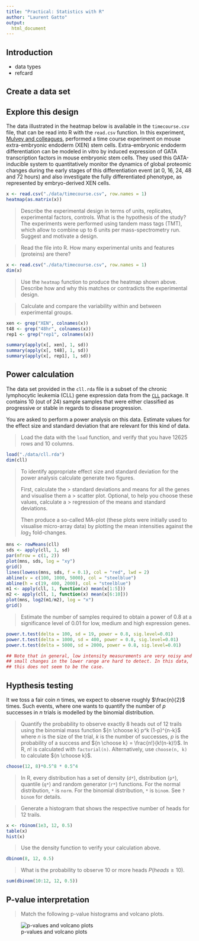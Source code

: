 ```yaml
---
title: "Practical: Statistics with R"
author: "Laurent Gatto"
output: 
  html_document
---
```


## Introduction

- data types
- refcard

## Create a data set


## Explore this design

The data illustrated in the heatmap below is available in the
`timecourse.csv` file, that can be read into R with the `read.csv`
function. In this experiment,
[Mulvey and colleagues](http://www.ncbi.nlm.nih.gov/pubmed/26059426),
performed a time course experiment on mouse extra-embryonic endoderm
(XEN) stem cells. Extra-embryonic endoderm differentiation can be
modeled in vitro by induced expression of GATA transcription factors
in mouse embryonic stem cells. They used this GATA-inducible system to
quantitatively monitor the dynamics of global proteomic changes during
the early stages of this differentiation event (at 0, 16, 24, 48 and
72 hours) and also investigate the fully differentiated phenotype, as
represented by embryo-derived XEN cells.


```r
x <- read.csv("./data/timecourse.csv", row.names = 1)
heatmap(as.matrix(x))
```

> Describe the experimental design in terms of units, replicates,
> experimental factors, controls. What is the hypothesis of the study?
> The experiments were performed using tandem mass tags (TMT), which
> allow to combine up to 6 units per mass-spectrometry run. Suggest
> and motivate a design.

> Read the file into R. How many experimental units and features
> (proteins) are there?
   
```r
x <- read.csv("./data/timecourse.csv", row.names = 1)
dim(x)
```   
   
> Use the `heatmap` function to produce the heatmap shown
> above. Describe how and why this matches or contradicts the
> experimental design.

> Calculate and compare the variability within and between
> experimental groups.

```r
xen <- grep("XEN", colnames(x))
t48 <- grep("48hr", colnames(x))
rep1 <- grep("rep1", colnames(x))

summary(apply(x[, xen], 1, sd))
summary(apply(x[, t48], 1, sd))
summary(apply(x[, rep1], 1, sd))
```

## Power calculation

The data set provided in the `cll.rda` file is a subset of the chronic
lymphocytic leukemia (CLL) gene expression data from the
[`CLL`](http://www.bioconductor.org/packages/3.2/data/experiment/html/CLL.html)
package. It contains 10 (out of 24) sample samples that were either
classified as progressive or stable in regards to disease progression.

You are asked to perform a power analysis on this data. Estimate
values for the effect size and standard deviation that are relevant
for this kind of data.

> Load the data with the `load` function, and verify that you have
> 12625 rows and 10 columns.

```r
load("./data/cll.rda")
dim(cll)
```

> To identify appropriate effect size and standard deviation for the
> power analysis calculate generate two figures. 
>
> First, calculate the > standard deviations and means for all the
> genes and visualise them a > scatter plot. Optional, to help you
> choose these values, calculate a > regression of the means and
> standard deviations.
>
> Then produce a so-called MA-plot (these plots were initially used to
> visualise micro-array data) by plotting the mean intensities against
> the $log_2$ fold-changes.


```r
mns <- rowMeans(cll)
sds <- apply(cll, 1, sd)
par(mfrow = c(1, 2))
plot(mns, sds, log = "xy")
grid()
lines(lowess(mns, sds, f = 0.1), col = "red", lwd = 2)
abline(v = c(100, 1000, 5000), col = "steelblue")
abline(h = c(19, 400, 2000), col = "steelblue")
m1 <- apply(cll, 1, function(x) mean(x[1:5]))
m2 <- apply(cll, 1, function(x) mean(x[6:10]))
plot(mns, log2(m1/m2), log = "x")
grid()
```

> Estimate the number of samples required to obtain a power of 0.8 at
> a significance level of 0.01 for low, medium and high expression
> genes.

```r
power.t.test(delta = 100, sd = 19, power = 0.8, sig.level=0.01)
power.t.test(delta = 1000, sd = 400, power = 0.8, sig.level=0.01)
power.t.test(delta = 5000, sd = 2000, power = 0.8, sig.level=0.01)

## Note that in general, low intensity measurements are very noisy and
## small changes in the lower range are hard to detect. In this data,
## this does not seem to be the case.
```

## Hypthesis testing

It we toss a fair coin $n$ times, we expect to observe roughly
$\frac{n}{2}$ times.  Such events, where one wants to quantify the
number of $p$ successes in $n$ trials is modelled by the binomial
distribution.

> Quantify the probability to observe exactly 8 heads out of 12 trails
> using the binomial mass function ${n \choose k} p^k (1-p)^{n-k}$
> where $n$ is the size of the trial, $k$ is the number of successes,
> $p$ is the probability of a success and ${n \choose k} =
> \frac{n!}{k!(n-k)!}$. In R, $n!$ is calculated with
> `factorial(n)`. Alternatively, use `choose(n, k)` to calculate ${n
> \choose k}$.

```r
choose(12, 8)*0.5^8 * 0.5^4
```

> In R, every distribution has a set of density (`d*`), distribution
> (`p*`), quantile (`q*`) and random generator (`r*`) functions. For
> the normal distribution, `*` is `norm`. For the binomial
> distribution, `*` is `binom`. See `?binom` for details.

> Generate a histogram that shows the respective number of heads for
> 12 trails.

```r
x <- rbinom(1e3, 12, 0.5)
table(x)
hist(x)
```

> Use the density function to verify your calculation above.

```r
dbinom(8, 12, 0.5)
```

> What is the probability to observe 10 or more heads $P(heads \ge 10)$.

```r
sum(dbinom(10:12, 12, 0.5))
```

## P-value interpretation

> Match the following p-value histograms and volcano plots. 

![p-values and volcano plots](./figs/pvex.png)



